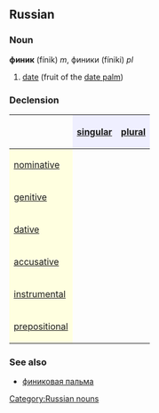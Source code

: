==Russian==
[[Category:Russian nouns]]
===Noun===
'''финик''' (fínik) ''m'', финики (fíniki) ''pl''

#[[date]] (fruit of the [[date palm]])

===Declension===
{| border="1" cellpadding="4" cellspacing="0"
!
! style="background-color: #EFEFFF" align="center"|[[singular]]
! style="background-color: #EFEFFF" align="center"|[[plural]]
|-
! style="background-color: #FFFFE0" align="left"|[[nominative case|nominative]]
| align="center"|{{RUchar|фи́ник}}
| align="center"|{{RUchar|фи́ники}}
|-
! style="background-color: #FFFFE0" align="left"|[[genitive case|genitive]]
| align="center"|{{RUchar|фи́ника}}
| align="center"|{{RUchar|фи́ников}}
|-
! style="background-color: #FFFFE0" align="left"|[[dative case|dative]]
| align="center"|{{RUchar|фи́нику}}
| align="center"|{{RUchar|фи́никам}}
|-
! style="background-color: #FFFFE0" align="left"|[[accusative case|accusative]]
| align="center"|{{RUchar|фи́ник}}
| align="center"|{{RUchar|фи́ники}}
|-
! style="background-color: #FFFFE0" align="left"|[[instrumental case|instrumental]]
| align="center"|{{RUchar|фи́ником}}
| align="center"|{{RUchar|фи́никами}}
|-
! style="background-color: #FFFFE0" align="left"|[[prepositional case|prepositional]]
| align="center"|{{RUchar|о фи́нике}}
| align="center"|{{RUchar|о фи́никах}}
|}

===See also===
*[[финиковая пальма]]